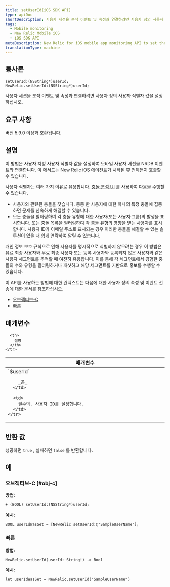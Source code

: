 ```yaml
---
title: setUserId(iOS SDK API)
type: apiDoc
shortDescription: 사용자 세션을 분석 이벤트 및 속성과 연결하려면 사용자 정의 사용자 식별자 값을 설정하십시오.
tags:
  - Mobile monitoring
  - New Relic Mobile iOS
  - iOS SDK API
metaDescription: New Relic for iOS mobile app monitoring API to set the user ID to associate sessions with events and attributes.
translationType: machine
---
```


## 통사론

```
setUserId:(NSString*)userId;
NewRelic.setUserId:(NSString*)userId;
```

사용자 세션을 분석 이벤트 및 속성과 연결하려면 사용자 정의 사용자 식별자 값을 설정하십시오.

## 요구 사항

버전 5.9.0 이상과 호환됩니다.

## 설명

이 방법은 사용자 지정 사용자 식별자 값을 설정하여 모바일 사용자 세션을 NRDB 이벤트와 연결합니다. 이 메서드는 New Relic iOS 에이전트가 시작된 후 언제든지 호출할 수 있습니다.

사용자 식별자는 여러 가지 이유로 유용합니다. [충돌 분석 UI](/docs/mobile-monitoring/mobile-monitoring-ui/crashes/crash-analysis-group-filter-your-crashes) 를 사용하여 다음을 수행할 수 있습니다.

* 사용자와 관련된 충돌을 찾습니다. 종종 한 사용자에 대한 하나의 특정 충돌에 집중하면 문제를 신속하게 해결할 수 있습니다.
* 모든 충돌을 필터링하여 각 충돌 유형에 대한 사용자(또는 사용자 그룹)의 발생을 표시합니다. 또는 충돌 목록을 필터링하여 각 충돌 유형의 영향을 받는 사용자를 표시합니다. 사용자 ID가 이메일 주소로 표시되는 경우 이러한 충돌을 해결할 수 있는 솔루션이 있을 때 쉽게 연락하여 알릴 수 있습니다.

개인 정보 보호 규칙으로 인해 사용자를 명시적으로 식별하지 않으려는 경우 이 방법은 유료 최종 사용자와 무료 최종 사용자 또는 등록 사용자와 등록되지 않은 사용자와 같은 사용자 세그먼트를 추적할 때 여전히 유용합니다. 이를 통해 각 세그먼트에서 경험한 충돌의 수와 유형을 필터링하거나 패싯하고 해당 세그먼트를 기반으로 홍보를 수행할 수 있습니다.

이 API를 사용하는 방법에 대한 컨텍스트는 다음에 대한 사용자 정의 속성 및 이벤트 전송에 대한 문서를 참조하십시오.

* [오브젝티브-C](/docs/mobile-monitoring/new-relic-mobile-ios/install-configure/work-ios-sdk-api#objc-custom-att-events)
* [빠른](/docs/mobile-monitoring/new-relic-mobile-ios/install-configure/work-ios-sdk-api#swift-custom-att-events)

## 매개변수

<table>
  <thead>
    <tr>
      <th width="25%">
        매개변수
      </th>

      <th>
        설명
      </th>
    </tr>
  </thead>

  <tbody>
    <tr>
      <td>
        `$userId`

        _끈_
      </td>

      <td>
        필수의. 사용자 ID를 설정합니다.
      </td>
    </tr>
  </tbody>
</table>

## 반환 값

성공하면 `true` , 실패하면 `false` 를 반환합니다.

## 예

### 오브젝티브-C [#obj-c]

**방법:**

```
+ (BOOL) setUserId:(NSString*)userId;
```

**예시:**

```
BOOL userIdWasSet = [NewRelic setUserId:@"SampleUserName"];
```

### 빠른

**방법:**

```
NewRelic.setUserId(userId: String!) -> Bool
```

**예시:**

```
let userIdWasSet = NewRelic.setUserId("SampleUserName")
```